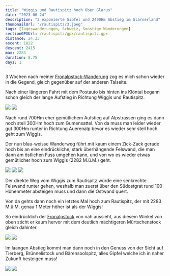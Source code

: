 ```yaml
---
title: "Wiggis und Rautispitz hoch über Glarus"
date: "2023-06-24"
description: "2 exponierte Gipfel und 2400Hm Abstieg im Glarnerland"
thumbnailUrl: "/rautispitz/3.jpeg"
tags: [Tageswanderungen, Schweiz, Sonstige Wanderungen]
sectionGPXUrl: /rautispitz/gpx/rautispitz.gpx
distance: 24.33
ascent: 1822
descent: 2415
max: 2283
duration: 8.75
days: 1
---
```


3 Wochen nach meiner <a href="/blog/2023-06-03-Fronalpstock">Fronalpstock-Wanderung</a> zog es mich schon wieder in die Gegend, gleich gegenüber auf der anderen Talseite.

Nach einer längeren Fahrt mit dem Postauto bis hinten ins Klöntal begann schon gleich der lange Aufstieg in Richtung Wiggis und Rautispitz.

<Img src="/rautispitz/1.jpeg" d="Klöntalersee" />
<Img src="/rautispitz/2.jpeg" d="Neugierige Ziegen bei der Alp 'Chängel'" />

Nach rund 700Hm eher gemütlichem Aufstieg auf Alpstrassen ging es dann noch steil 300Hm hoch zum Gumensattel. Von da muss man leider wieder gut 300Hm runter in Richtung Auerenalp bevor es wieder sehr steil hoch geht zum Wiggis.

Der nun blau-weisse Wanderweg führt mit kaum einem Zick-Zack gerade hoch bis an eine eindrückliche, stark überhängende Felswand, die man dann am östlichen Fuss umgehen kann, und von wo es wieder etwas gemütlicher hoch zum Wiggis (2282 M.ü.M.) geht.

<Img src="/rautispitz/3.jpeg" d="Blick zurück mit dem Mättlistock links" />
<Img
	src="/rautispitz/4.jpeg"
	d="Eindrücklicher Überhang beim 'Tor' unterhal des Wiggis"
/>
<Img
	src="/rautispitz/5.jpeg"
	d="Aussicht vom Wiggis, Klöntalersee und Glärnisch im Hintergrund"
/>

Der direkte Weg vom Wiggis zum Rautispitz würde eine senkrechte Felswand runter gehen, weshalb man zuerst über den Südostgrat rund 100 Höhenmeter absteigen muss und dann die Ostwand quert.

Von da gehts dann noch ein letztes Mal hoch zum Rautispitz, der mit 2283 M.ü.M. genau 1 Meter höher ist als der Wiggis!

So eindrücklich der <a href="/blog/2023-06-03-Fronalpstock">Fronalpstock</a> von nah aussieht, aus diesem Winkel von oben sticht er kaum hervor mit dem deutlich mächtigeren Mürtschenstock gleich dahinter.

<Img
	src="/rautispitz/6.jpeg"
	d="Aussicht vom Rautispitz. Von diesem Winkel recht unscheinbahrer Fronalpstock im Vordergrund Mitte-links"
/>
<Img src="/rautispitz/7.jpeg" d="Blick zurück zum Wiggis" />

Im laangen Abstieg kommt man dann noch in den Genuss von der Sicht auf Tierberg, Brünnelistock und Bärensoolspitz, alles Gipfel welche ich in naher Zukunft besteigen muss!

<Img
	src="/rautispitz/8.jpeg"
	d="Im Abstieg vom Rautispitz, Brünnelistock im Hintergrund links"
/>
<Img src="/rautispitz/9.jpeg" d="Obersee mit dem Bärensoolspitz dahinter" />

